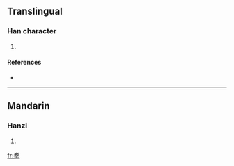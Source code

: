 ==Translingual==

===Han character===
{{Han char|rn=93|rad=牛|as=06|sn=10|four=9050<sub>0</sub>|canj=火手竹手 (FQHQ)}}

# {{defn|Han|sort=牛06}}

====References====
* {{Han ref|kx=0700.080|dkj=20001|dj=1112.200|hdz=31809.090|uh=7276|ud=29302|bh=D2A2|bd=53922}}

----

==Mandarin==

===Hanzi===
{{cmn-hanzi|pin=[[quàn]] ([[quan4]]), [[suō]] ([[suo1]])|wg=ch'üan<sup>4</sup>, so<sup>1</sup>}}

# {{defn|Mandarin}}

[[fr:牶]]